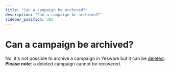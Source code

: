 ```yaml
---
title: "Can a campaign be archived?"
description: "Can a campaign be archived?"
sidebar_position: 305
---
```


# Can a campaign be archived?

No, it's not possible to archive a campaign in Yesware but it can be [deleted](/docs/general/how-to-delete-a-campaign). **Please note**: a deleted campaign cannot be recovered.